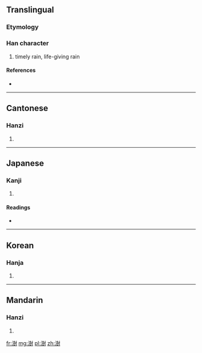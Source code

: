 ==Translingual==

===Etymology===
{{Han compound|水|尌|c1=s|c2=p|t1=water|ls=psc}}

===Han character===
{{Han char|rn=85|rad=水|as=12|sn=15|four=3410<sub>0</sub>|canj=水土廿戈 (EGTI)}}

# timely rain, life-giving rain

====References====
* {{Han ref|kx=0652.010|dkj=18329|dj=1062.060|hdz=31735.040|uh=6F8D|ud=28557|bh=E640|bd=58944}}

----

==Cantonese==

===Hanzi===
{{yue-hanzi|jyut=|y=syu6}}

# {{defn|Cantonese|sort=水12}}

----

==Japanese==

===Kanji===
{{ja-kanji|grade=|rs=水12}}

# {{defn|Japanese|sort=水12}}

====Readings====
* {{ja-readings|on=[[しゅ]] (shu), [[じゅ]] (ju)|kun=[[うるおう]] (uruou)}}

----

==Korean==

===Hanja===
{{ko-hanja|hangeul=주|eumhun=|rv=ju|mr=chu|y=cwu}}

# {{defn|Korean|sort=水12}}

----

==Mandarin==

===Hanzi===
{{cmn-hanzi|pin=[[shù]] ([[shu4]]), [[zhù]] ([[zhu4]])|wg=shu<sup>4</sup>, chu<sup>4</sup>}}

# {{defn|Mandarin|sort=水12}}

[[fr:澍]]
[[mg:澍]]
[[pl:澍]]
[[zh:澍]]